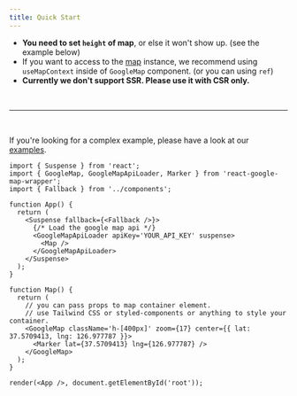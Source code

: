 ```yaml
---
title: Quick Start
---
```



- **You need to set `height` of map**, or else it won't show up. (see the example below)
- If you want to access to the <a href='https://developers.google.com/maps/documentation/javascript/reference/map#Map' target='_blank' rel='noreferrer'>map</a> instance, we recommend using `useMapContext` inside of `GoogleMap` component. (or you can using `ref`)
- **Currently we don't support SSR. Please use it with CSR only.**

<br />
<hr />
<br />

If you're looking for a complex example, please have a look at our [examples](/).

```tsx
import { Suspense } from 'react';
import { GoogleMap, GoogleMapApiLoader, Marker } from 'react-google-map-wrapper';
import { Fallback } from '../components';

function App() {
  return (
    <Suspense fallback={<Fallback />}>
      {/* Load the google map api */}
      <GoogleMapApiLoader apiKey='YOUR_API_KEY' suspense>
        <Map />
      </GoogleMapApiLoader>
    </Suspense>
  );
}

function Map() {
  return (
    // you can pass props to map container element.
    // use Tailwind CSS or styled-components or anything to style your container.
    <GoogleMap className='h-[400px]' zoom={17} center={{ lat: 37.5709413, lng: 126.977787 }}>
      <Marker lat={37.5709413} lng={126.977787} />
    </GoogleMap>
  );
}

render(<App />, document.getElementById('root'));
```

<QuickStart client:only='react' />
